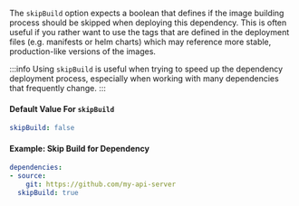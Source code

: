 The `skipBuild` option expects a boolean that defines if the image building process should be skipped when deploying this dependency. This is often useful if you rather want to use the tags that are defined in the deployment files (e.g. manifests or helm charts) which may reference more stable, production-like versions of the images.

:::info
Using `skipBuild` is useful when trying to speed up the dependency deployment process, especially when working with many dependencies that frequently change.
:::

#### Default Value For `skipBuild`
```yaml
skipBuild: false
```

#### Example: Skip Build for Dependency
```yaml
dependencies:
- source:
    git: https://github.com/my-api-server
  skipBuild: true
```
